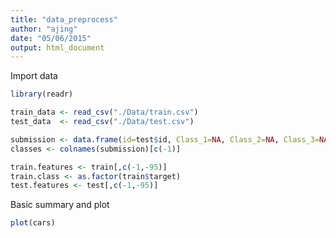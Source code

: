 ```yaml
---
title: "data_preprocess"
author: "ajing"
date: "05/06/2015"
output: html_document
---
```


Import data
```r
library(readr)

train_data <- read_csv("./Data/train.csv")
test_data  <- read_csv("./Data/test.csv")

submission <- data.frame(id=test$id, Class_1=NA, Class_2=NA, Class_3=NA, Class_4=NA, Class_5=NA, Class_6=NA, Class_7=NA, Class_8=NA, Class_9=NA)
classes <- colnames(submission)[c(-1)]

train.features <- train[,c(-1,-95)]
train.class <- as.factor(train$target)
test.features <- test[,c(-1,-95)]
```

Basic summary and plot
```r
plot(cars)
```
